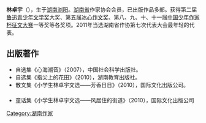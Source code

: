 {{coi|time=2018-11-06T12:43:50+00:00}}
{{BLP unsourced|time=2011-08-11T07:16:05+00:00}}

'''林卓宇'''（{{bd|1995年|11月17日}}），生于[[湖南|湖南]][[浏阳|浏阳]]。[[湖南省|湖南省]]作家协会会员，已出版作品多部。获得第二届[[鲁迅青少年文学奖|鲁迅青少年文学奖]]大奖、第五届[[冰心作文奖|冰心作文奖]]、第八、九、十、十一届[[中国少年作家杯征文大赛|中国少年作家杯征文大赛]]一等奖等各奖项。2011年当选湖南省作协第七次代表大会最年轻的代表。

== 出版著作 ==
* 自选集《心海潮音》（2007），中国社会科学出版社。 　　
* 自选集《指尖上的花田》（2010），湖南教育出版社。 　　
* 散文集《小学生林卓宇文选——芳香日日》（2010），国际文化出版公司。 　　
* 童话集《小学生林卓宇文选——风居住的街道》（2010），国际文化出版公司

{{Normdaten}}
{{DEFAULTSORT:Lin Zhuoyu}}
[[Category:湖南作家|Category:湖南作家]]